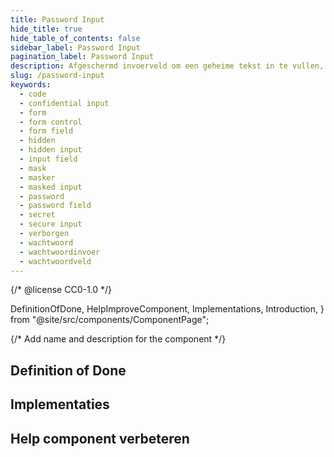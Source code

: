 ```yaml
---
title: Password Input
hide_title: true
hide_table_of_contents: false
sidebar_label: Password Input
pagination_label: Password Input
description: Afgeschermd invoerveld om een geheime tekst in te vullen, zoals een wachtwoord.
slug: /password-input
keywords:
  - code
  - confidential input
  - form
  - form control
  - form field
  - hidden
  - hidden input
  - input field
  - mask
  - masker
  - masked input
  - password
  - password field
  - secret
  - secure input
  - verborgen
  - wachtwoord
  - wachtwoordinvoer
  - wachtwoordveld
---
```


{/* @license CC0-1.0 */}

  DefinitionOfDone,
  HelpImproveComponent,
  Implementations,
  Introduction,
} from "@site/src/components/ComponentPage";

{/* Add name and description for the component */}


<Introduction component={component} headingLevel={1} description={description} />

## Definition of Done

<DefinitionOfDone component={component} headingLevel={3} />

## Implementaties

<Implementations component={component} headingLevel={3} />

## Help component verbeteren

<HelpImproveComponent component={component} headingLevel={3} />
